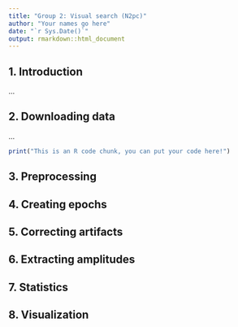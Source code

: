 ```yaml
---
title: "Group 2: Visual search (N2pc)"
author: "Your names go here"
date: "`r Sys.Date()`"
output: rmarkdown::html_document
---
```


## 1. Introduction

<!-- Briefly describe the experiment and how your ERP component is defined, based
on the ERP CORE paper (https://doi.org/10.1016/j.neuroimage.2020.117465). -->
...

## 2. Downloading data

<!-- This and each of the next sections should contain (a) a brief description of your
approach (what you tried to achieve) and (b) your R code for analyzing the data. -->

...

```r
print("This is an R code chunk, you can put your code here!")
```

## 3. Preprocessing

## 4. Creating epochs

## 5. Correcting artifacts

## 6. Extracting amplitudes

## 7. Statistics

## 8. Visualization
